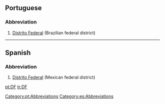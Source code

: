 ==Portuguese==
===Abbreviation===
#[[Distrito Federal]] (Brazilian federal district)
----
==Spanish==
===Abbreviation===
#[[Distrito Federal]] (Mexican federal district)

[[Category:pt:Abbreviations]]
[[Category:es:Abbreviations]]

[[pt:DF]]
[[tr:DF]]